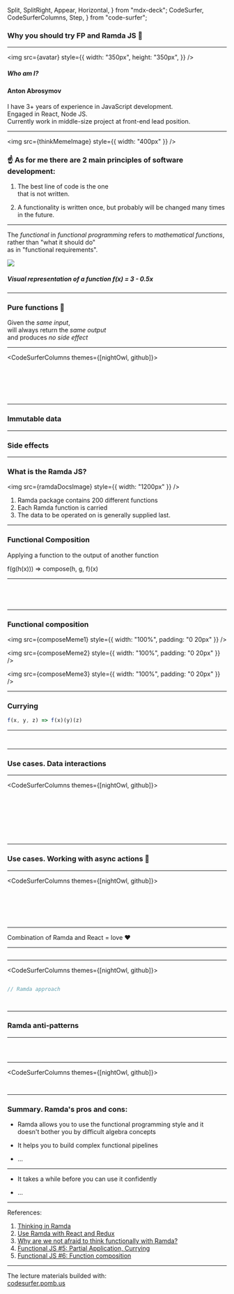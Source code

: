   Split,
  SplitRight,
  Appear,
  Horizontal,
} from "mdx-deck";
  CodeSurfer,
  CodeSurferColumns,
  Step,
} from "code-surfer";



### Why you should try FP and Ramda JS 🙂

---

<SplitRight>

<img
  src={avatar}
  style={{
    width: "350px",
    height: "350px",
  }}
/>

##### Who am I?

#### Anton Abrosymov

I have 3+ years of experience in JavaScript development.  
Engaged in React, Node JS.  
Currently work in middle-size project at front-end lead position.

</SplitRight>

---

<Split>

<div>

<img src={thinkMemeImage} style={{ width: "400px" }} />

### ☝️ As for me there are 2 main principles of software development:

</div>

<Appear>

1. The best line of code is the one  
   that is not written.

2. A functionality is written once, but probably will be changed many times in the future.

</Appear>

</Split>

---

<SplitRight>

The _functional_ in _functional programming_
refers to _mathematical functions_,  
rather than "what it should do"  
as in "functional requirements".

<img src={funcImage} />

##### Visual representation of a function f(x) = 3 - 0.5x

</SplitRight>

---

### Pure functions 🚰

Given the _same input_,  
will always return the _same output_  
and produces _no side effect_

---

<CodeSurferColumns themes={[nightOwl, github]}>

<Step>

```js file=./src/fp-principles.impure.1.js title="Impure function"

```

```js file=./src/fp-principles.pure.1.js title="Pure function"

```

</Step>

<Step>

```js file=./src/fp-principles.impure.2.js title="Impure function"

```

```js file=./src/fp-principles.pure.2.js title="Pure function"

```

</Step>

<Step>

```js file=./src/fp-principles.impure.3.js title="Impure function"

```

```js file=./src/fp-principles.pure.3.js title="Pure function"

```

</Step>

</CodeSurferColumns>

---

### Immutable data

---

### Side effects

---

### What is the Ramda JS?

<Split>

<img src={ramdaDocsImage} style={{ width: "1200px" }} />

<ol
  style={{
    textAlign: "left",
    marginLeft: "20px",
    fontSize: "36px",
  }}
>
  <li>Ramda package contains 200 different functions</li>
  <li>Each Ramda function is carried</li>
  <li>
    The data to be operated on is generally supplied last.
  </li>
</ol>

</Split>

---

### Functional Composition

Applying a function to the output of another function

<Appear>

f(g(h(x))) => compose(h, g, f)(x)

</Appear>

---

<CodeSurfer>

```js file=./src/functional-composition.1.js title="Functional Composition" subtitle="Native JS approach"

```

```js file=./src/functional-composition.2.js title="Functional Composition" subtitle="Using R.compose"

```

```js file=./src/functional-composition.3.js title="Functional Composition" subtitle="Using R.pipe"

```

```js file=./src/functional-composition.4.js title="Functional Composition" subtitle="Using R.o"

```

</CodeSurfer>

---

### Functional composition

<Horizontal>

<img
  src={composeMeme1}
  style={{ width: "100%", padding: "0 20px" }}
/>

<img
  src={composeMeme2}
  style={{ width: "100%", padding: "0 20px" }}
/>

<img
  src={composeMeme3}
  style={{ width: "100%", padding: "0 20px" }}
/>

</Horizontal>

---

### Currying

```js
f(x, y, z) => f(x)(y)(z)
```

---

<CodeSurfer>

```js file=./src/point-free.1.js title="Point-free style" subtitle="It's a way of defining functions without pointing its arguments or any intermediate data."

```

```js file=./src/point-free.2.js title="Point-free style" subtitle="It's a way of defining functions without pointing its arguments or any intermediate data."

```

</CodeSurfer>

---

### Use cases. Data interactions

---

<CodeSurferColumns themes={[nightOwl, github]}>

<Step>

```js file=./src/use-cases.data.js

```

```js file=./src/use-cases.native.1.js title="Native approach"

```

</Step>

<Step>

```js file=./src/use-cases.data.js

```

```js file=./src/use-cases.ramda.1.js title="Ramda approach"

```

</Step>

<Step>

```js file=./src/use-cases.data.js

```

```js file=./src/use-cases.ramda.2.js title="Ramda approach"

```

</Step>

<Step>

```js file=./src/use-cases.data.js

```

```js file=./src/use-cases.ramda.3.js title="Ramda approach"

```

</Step>

</CodeSurferColumns>

---

### Use cases. Working with async actions 👀

---

<CodeSurferColumns themes={[nightOwl, github]}>

<Step>

```js file=./src/use-cases.promises.native.1.js

```

```js file=./src/use-cases.promises.native.2.js title="Native approach"

```

</Step>

<Step>

```js file=./src/use-cases.promises.native.1.js

```

```js file=./src/use-cases.promises.ramda.1.js title="Ramda approach"

```

</Step>

<Step>

```js file=./src/use-cases.promises.native.1.js

```

```js 3: file=./src/use-cases.promises.ramda.2.js title="Ramda approach"

```

</Step>

</CodeSurferColumns>

---

Combination of Ramda and React = love ❤️

---

<CodeSurfer>

```js file=./src/use-cases.native.2.js

```

</CodeSurfer>

---

<CodeSurferColumns themes={[nightOwl, github]}>

<Step>

```js file=./src/use-cases.native.3.js

```

```js
// Ramda approach
```

</Step>

<Step>

```js file=./src/use-cases.native.3.js

```

```js file=./src/use-cases.ramda.4.js

```

</Step>

</CodeSurferColumns>

---

### Ramda anti-patterns

---

<CodeSurfer>

```js file=./src/antipatterns.1.js title="Mixing ramda with imperative style" subtitle="It will be easier and much more expressive to use the native js functions and regexp in this case"

```

```js file=./src/antipatterns.2.js title="But with ramda it could be even simpler"

```

```js file=./src/antipatterns.3.js title="Antother anti-pattern example from the real life 🤯"

```

</CodeSurfer>

---

<CodeSurferColumns themes={[nightOwl, github]}>

<Step>

```js file=./src/antipatterns.4.js title="Ramda obssese"

```

```js file=./src/antipatterns.5.js

```

</Step>

</CodeSurferColumns>

---

### Summary. Ramda's pros and cons:

<Appear>

- Ramda allows you to use the functional programming style and it doesn't bother you by difficult algebra concepts

- It helps you to build complex functional pipelines

- ...

</Appear>

---

- It takes a while before you can use it confidently

- ...

---

References:

1. [Thinking in Ramda](https://randycoulman.com/blog/2016/05/24/thinking-in-ramda-getting-started/)
2. [Use Ramda with React and Redux](https://tommmyy.github.io/ramda-react-redux-patterns/)
3. [Why are we not afraid to think functionally with Ramda?](https://blog.usejournal.com/why-are-we-not-afraid-to-think-functionally-with-ramda-fb17f733fde8)
4. [Functional JS #5: Partial Application, Currying](https://medium.com/dailyjs/functional-js-5-partial-application-currying-da30da4e0cc3)
5. [Functional JS #6: Function composition](https://medium.com/dailyjs/functional-js-6-function-composition-b7042c2ccffa)

---

The lecture materials builded with:  
[codesurfer.pomb.us](https://codesurfer.pomb.us)
